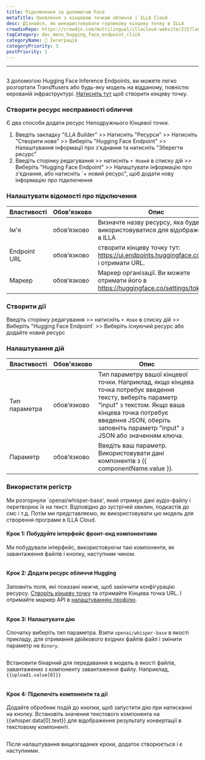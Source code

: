 ```yaml
---
title: Підключення за допомогою Face
metaTitle: Оновлення з кінцевою точкою обличчя | ILLA Cloud
desc: Дізнайся, як використовувати горликову кінцеву точку в ILLA
crowdinRepo: https://crowdin.com/multilingual/illacloud-website/215?languages=uk&filter=basic&value=0
tagCategory: doc_menu_hugging_face_endpoint_click
categoryName: 🔨 Інтеграція
categoryPriority: 3
postPriority: 1
---
```


* * *

## <h2 hidden>Гортування точки дотику</h2>

З допомогою Hugging Face Inference Endpoints, ви можете легко розгортати Transffusers або будь-яку модель на відданому, повністю керованій інфраструктурі. [Натисніть тут](https://ui.endpoints.huggingface.co/new) щоб створити кінцеву точку. 

### Створити ресурс несправності обличчя

Є два способи додати ресурс Неподружнього Кінцевої точки. 

1.  Введіть закладку "ILLA Builder" >> Натисніть "Ресурси" >> Натисніть "Створити нове" >> Виберіть "Hugging Face Endpoint" >> Налаштування інформації про з'єднання та натисніть "Зберегти ресурс"
2.  Введіть сторінку редагування >> натисніть `+ Новий` в списку дій >> Виберіть "Hugging Face Endpoint" >> Налаштувати інформацію про з'єднання, або натисніть \`+ новий ресурс", щоб додати нову інформацію про підключення

### Налаштувати відомості про підключення

| Властивості  | Обов'язково | Опис                                                                                   |
| ------------ | ----------- | -------------------------------------------------------------------------------------- |
| Ім'я         | обов’язково | Визначте назву ресурсу, яка буде використовуватися для відображення в ILLA             |
| Endpoint URL | обов’язково | створити кінцеву точку тут: https://ui.endpoints.huggingface.co/new і отримати URL.    |
| Маркер       | обов’язково | Маркер організації. Ви можете отримати його в https://huggingface.co/settings/tokens.  |

### Створити дії

Введіть сторінку редагування >> натисніть `+ Нове` в списку дій >> Виберіть "Hugging Face Endpoint\` >> Виберіть існуючий ресурс або додайте новий ресурс

### Налаштування дій

| Властивості   | Обов'язково | Опис                                                                                                                                                                                                                                            |
| ------------- | ----------- | ----------------------------------------------------------------------------------------------------------------------------------------------------------------------------------------------------------------------------------------------- |
| Тип параметра | обов’язково | Тип параметру вашої кінцевої точки. Наприклад, якщо кінцева точка потребує введення тексту, виберіть параметр "input" з текстом. Якщо ваша кінцева точка потребує введення JSON, оберіть заповніть параметр "input" з JSON або значенням ключа. |
| Параметр      | обов’язково | Введіть ваш параметр. Використовувати дані компонентів з {{ componentName.value }}.                                                                                                                                                             |

### Використати регістр

Ми розгорнули \`openai/whisper-base', який отримує дані аудіо-файлу і перетворює їх на текст. Відповідно до зустрічей хвилин, подкастів до смс і т.д. Потім ми представляємо, як використовувати цю модель для створення програми в ILLA Cloud.

#### Крок 1: Побудуйте інтерфейс фронт-енд компонентами

Ми побудували інтерфейс, використовуючи такі компоненти, як завантаження файлів і кнопку, наступним чином.

<img src='https://cdn.illacloud.com/official-website/img/docs/connect/hf1.png' alt="" />

#### Крок 2: Додати ресурс обличчя Hugging

Заповніть поля, які показані нижче, щоб закінчити конфігурацію ресурсу. [Створіть кінцеву точку](https://ui.endpoints.huggingface.co/new) та отримайте Кінцева точка URL. І отримайте маркер API в [налаштуваннях профілю](https://huggingface.co/settings/tokens). 

<img src='https://cdn.illacloud.com/official-website/img/docs/connect/hf2.png' alt="" />

#### Крок 3: Налаштувати дію

Спочатку виберіть тип параметра. Взяти `openai/whisper-base` в якості прикладу, для отримання двійкового вхідних файлів файл і змінити параметр на `Binary`.

<img src='https://cdn.illacloud.com/official-website/img/docs/connect/hf3.png' alt="" />

Встановити бінарний для передавання в модель в якості файлів, завантажених з компоненту завантаження файлу. Наприклад, `{{upload1.value[0]}}`

<img src='https://cdn.illacloud.com/official-website/img/docs/connect/hf4.png' alt="" />

#### Крок 4: Підключіть компоненти та дії

Додайте обробник подій до кнопки, щоб запустити дію при натисканні на кнопку. Встановіть значення текстового компонента на {{whisper.data[0].text}} для відображення результату конвертації в текстовому компоненті. 

<img src='https://cdn.illacloud.com/official-website/img/docs/connect/hf5.png' alt="" />

Після налаштування вищезгаданих кроки, додаток створюється і є наступними.

<img src='https://cdn.illacloud.com/official-website/img/docs/connect/hf6.gif' alt="" />
